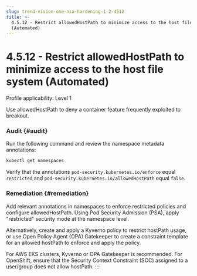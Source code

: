 ```yaml
---
slug: trend-vision-one-nsa-hardening-1-2-4512
title: >-
  4.5.12 - Restrict allowedHostPath to minimize access to the host file system
  (Automated)
---
```

# 4.5.12 - Restrict allowedHostPath to minimize access to the host file system (Automated)

Profile applicability: Level 1

Use allowedHostPath to deny a container feature frequently exploited to breakout.

### Audit {#audit}

Run the following command and review the namespace metadata annotations:

```bash
kubectl get namespaces
```

Verify that the annotations `pod-security.kubernetes.io/enforce` equal `restricted` and `pod-security.kubernetes.io/allowedHostPath` equal `false`.

### Remediation {#remediation}

Add relevant annotations in namespaces to enforce restricted policies and configure allowedHostPath. Using Pod Security Admission (PSA), apply "restricted" security mode at the namespace level.

Alternatively, create and apply a Kyverno policy to restrict hostPath usage, or use Open Policy Agent (OPA) Gatekeeper to create a constraint template for an allowed hostPath to enforce and apply the policy.

For AWS EKS clusters, Kyverno or OPA Gatekeeper is recommended. For OpenShift, ensure that the Security Context Constraint (SCC) assigned to a user/group does not allow hostPath.
:::
